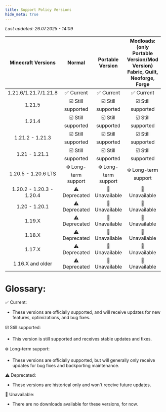 ```yaml
---
title: Support Policy Versions
hide_meta: true
---
```


*Last updated: 26.07.2025 - 14:09*

| Minecraft Versions | Normal | Portable Version | Modloads: (only Portable Version/Mod Version) Fabric, Quilt, Neoforge, Forge |
| :------: | :-------: | :-------: | :-------: |
| 1.21.6/1.21.7/1.21.8 |✅ Current|✅ Current|✅ Current|
| 1.21.5 |☑️ Still supported|☑️ Still supported|☑️ Still supported|
| 1.21.4 |☑️ Still supported|☑️ Still supported|☑️ Still supported|
| 1.21.2 - 1.21.3 |☑️ Still supported|☑️ Still supported|☑️ Still supported|
| 1.21 - 1.21.1 |☑️ Still supported|☑️ Still supported|☑️ Still supported|
| 1.20.5 - 1.20.6 LTS |❄️ Long-term support |❄️ Long-term support|❄️ Long-term support|
| 1.20.2 - 1.20.3 - 1.20.4 |⚠️ Deprecated|🚫 Unavailable|🚫 Unavailable|
| 1.20 - 1.20.1 |⚠️ Deprecated|🚫 Unavailable|🚫 Unavailable|
| 1.19.X |⚠️ Deprecated|🚫 Unavailable|🚫 Unavailable|
| 1.18.X |⚠️ Deprecated|🚫 Unavailable|🚫 Unavailable|
| 1.17.X |⚠️ Deprecated|🚫 Unavailable|🚫 Unavailable|
| 1.16.X and older |⚠️ Deprecated|🚫 Unavailable|🚫 Unavailable|

# Glossary:

✅ Current:
- These versions are officially supported, and will receive updates for new features, optimizations, and bug fixes.

☑️ Still supported:
- This version is still supported and receives stable updates and fixes.

❄️ Long-term support:
- These versions are officially supported, but will generally only receive updates for bug fixes and backporting maintenance.

⚠️ Deprecated:
- These versions are historical only and won't receive future updates.

🚫 Unavailable:
- There are no downloads available for these versions, for now.
